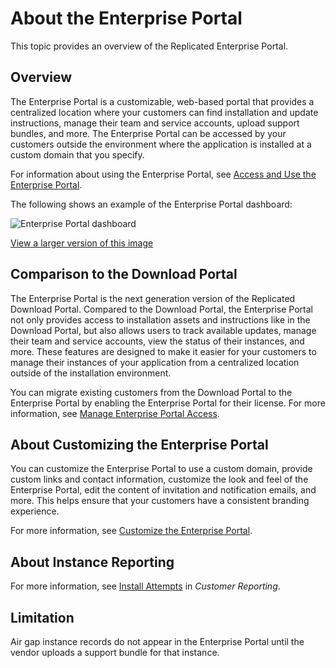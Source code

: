 # About the Enterprise Portal

This topic provides an overview of the Replicated Enterprise Portal.

## Overview

The Enterprise Portal is a customizable, web-based portal that provides a centralized location where your customers can find installation and update instructions, manage their team and service accounts, upload support bundles, and more. The Enterprise Portal can be accessed by your customers outside the environment where the application is installed at a custom domain that you specify. 

For information about using the Enterprise Portal, see [Access and Use the Enterprise Portal](enterprise-portal-use).

The following shows an example of the Enterprise Portal dashboard:

![Enterprise Portal dashboard](/images/enterprise-portal-dashboard.png)

[View a larger version of this image](/images/enterprise-portal-dashboard.png)

## Comparison to the Download Portal

The Enterprise Portal is the next generation version of the Replicated Download Portal. Compared to the Download Portal, the Enterprise Portal not only provides access to installation assets and instructions like in the Download Portal, but also allows users to track available updates, manage their team and service accounts, view the status of their instances, and more. These features are designed to make it easier for your customers to manage their instances of your application from a centralized location outside of the installation environment.

You can migrate existing customers from the Download Portal to the Enterprise Portal by enabling the Enterprise Portal for their license. For more information, see [Manage Enterprise Portal Access](enterprise-portal-invite).

## About Customizing the Enterprise Portal

You can customize the Enterprise Portal to use a custom domain, provide custom links and contact information, customize the look and feel of the Enterprise Portal, edit the content of invitation and notification emails, and more. This helps ensure that your customers have a consistent branding experience.

For more information, see [Customize the Enterprise Portal](enterprise-portal-configure).

## About Instance Reporting

For more information, see [Install Attempts](/vendor/customer-reporting#install-attempts) in _Customer Reporting_.

## Limitation

Air gap instance records do not appear in the Enterprise Portal until the vendor uploads a support bundle for that instance.